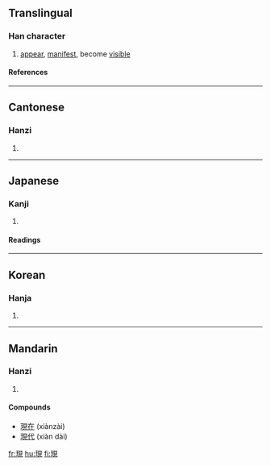 {{see|现}}

==Translingual==
===Han character===
{{Han char|rn=96|rad=玉|as=07|sn=11|four=1611<sub>0</sub>|canj=一土月山山 (MGBUU)}}
# [[appear]], [[manifest]], become [[visible]]
====References====
{{Han ref|kx=0732.220|dkj=21004|dj=1143.180|hdz=21116.030|uh=73FE|ud=29694|bh=B27B|bd=45691}}

----
==Cantonese==
===Hanzi===
{{yue-hanzi|jyut=|y=yin6}}
# {{defn|Cantonese}}

----
==Japanese==

===Kanji===
{{ja-kanji|grade=|rs=玉07}}
# {{defn|Japanese}} 
====Readings====
{{ja-readings|on=[[げん]] (gen), [[けん]] (ken)|kun=[[あらわれる]] (arawareru), [[あらわす]] (arawasu), [[うつつ]] (utsutsu)}}

----
==Korean==
===Hanja===
{{ko-hanja|hangeul=[[현]]|eumhun=|rv=hyeon|mr=hyŏn|y=hyen}}
# {{defn|Korean}}

----
==Mandarin==
===Hanzi===
{{cmn-hanzi|sim=现|pin=[[xiàn]] (xian4)|wg=hsien<sup>4</sup>}}
# {{defn|Mandarin}}

====Compounds====
* [[現在]] (xiànzài)
* [[現代]] (xiàn dài)

[[fr:現]]
[[hu:現]]
[[fi:現]]